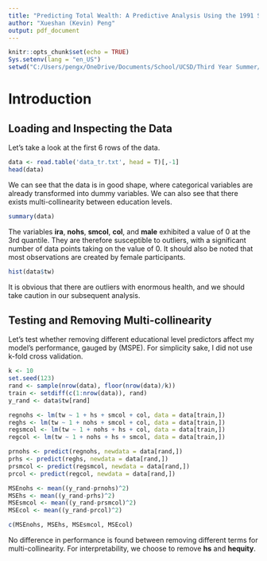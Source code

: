 ```yaml
---
title: "Predicting Total Wealth: A Predictive Analysis Using the 1991 SIPP Data"
author: "Xueshan (Kevin) Peng"
output: pdf_document
---
```


```r
knitr::opts_chunk$set(echo = TRUE)
Sys.setenv(lang = "en_US")
setwd("C:/Users/pengx/OneDrive/Documents/School/UCSD/Third Year Summer/Econ 178")
```

# Introduction
## Loading and Inspecting the Data

Let's take a look at the first 6 rows of the data.

```r
data <- read.table('data_tr.txt', head = T)[,-1]
head(data)
```

We can see that the data is in good shape, where categorical variables are already transformed into dummy variables. We can also see that there exists multi-collinearity between education levels.

```r
summary(data)
```

The variables **ira**, **nohs**, **smcol**, **col**, and **male** exhibited a value of 0 at the 3rd quantile. They are therefore susceptible to outliers, with a significant number of data points taking 
on the value of 0. It should also be noted that most observations are created by female participants.

```r
hist(data$tw)
```

It is obvious that there are outliers with enormous health, and we should take caution in our subsequent analysis.

## Testing and Removing Multi-collinearity

Let's test whether removing different educational level predictors affect my model's performance, gauged by (MSPE). For simplicity sake, I did not use k-fold cross validation.

```r
k <- 10
set.seed(123)
rand <- sample(nrow(data), floor(nrow(data)/k))
train <- setdiff(c(1:nrow(data)), rand)
y_rand <- data$tw[rand]

regnohs <- lm(tw ~ 1 + hs + smcol + col, data = data[train,])
reghs <- lm(tw ~ 1 + nohs + smcol + col, data = data[train,])
regsmcol <- lm(tw ~ 1 + nohs + hs + col, data = data[train,])
regcol <- lm(tw ~ 1 + nohs + hs + smcol, data = data[train,])

prnohs <- predict(regnohs, newdata = data[rand,])
prhs <- predict(reghs, newdata = data[rand,])
prsmcol <- predict(regsmcol, newdata = data[rand,])
prcol <- predict(regcol, newdata = data[rand,])

MSEnohs <- mean((y_rand-prnohs)^2)
MSEhs <- mean((y_rand-prhs)^2)
MSEsmcol <- mean((y_rand-prsmcol)^2)
MSEcol <- mean((y_rand-prcol)^2)

c(MSEnohs, MSEhs, MSEsmcol, MSEcol)
```

No difference in performance is found between removing different terms for multi-collinearity. For interpretability, we choose to remove **hs** and **hequity**.